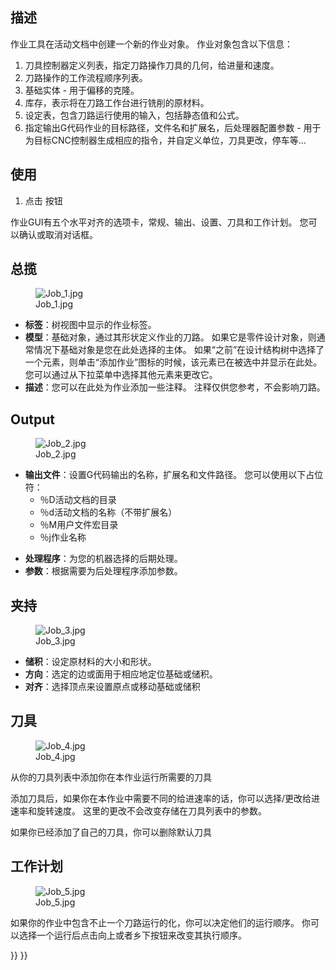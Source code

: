 <languages/>

<div class="mw-translate-fuzzy">
{{Docnav/zh
|
|[[Path_Post|Post Process]]
|[[Path_Workbench|Path]]
|IconL=
|IconC=Path-Workbench.svg
|IconR=Path_PostProcess.png
}}
</div>

<div class="mw-translate-fuzzy">
{{GuiCommand/zh
|Name=Path Job
|Name/zh=刀路作业
|Workbenches=[[Path Workbench|Path]]
|MenuLocation=Path → Job
|Shortcut={{KEY|P}} {{KEY|F}}
|SeeAlso=
}}
</div>

<span id="Description"></span>
==描述==

<div class="mw-translate-fuzzy">
作业工具在活动文档中创建一个新的作业对象。 作业对象包含以下信息：
#刀具控制器定义列表，指定刀路操作刀具的几何，给进量和速度。
#刀路操作的工作流程顺序列表。
#基础实体 - 用于偏移的克隆。
#库存，表示将在刀路工作台进行铣削的原材料。
#设定表，包含刀路运行使用的输入，包括静态值和公式。
#指定输出G代码作业的目标路径，文件名和扩展名，后处理器配置参数 - 用于为目标CNC控制器生成相应的指令，并自定义单位，刀具更改，停车等...
</div>

<span id="Usage"></span>
==使用==

<div class="mw-translate-fuzzy">
#点击 {{KEY|[[Image:Path-Job.png|16px]] [[Path Job|作业]]}} 按钮
</div>

<div class="mw-translate-fuzzy">
作业GUI有五个水平对齐的选项卡，常规、输出、设置、刀具和工作计划。 您可以确认或取消对话框。
</div>

<span id="General"></span>
==总揽==

[[File:Job_1.jpg]]

<div class="mw-translate-fuzzy">
*'''标签'''：树视图中显示的作业标签。
*'''模型'''：基础对象，通过其形状定义作业的刀路。 如果它是零件设计对象，则通常情况下基础对象是您在此处选择的主体。 如果“之前”在设计结构树中选择了一个元素，则单击“添加作业”图标的时候，该元素已在被选中并显示在此处。 您可以通过从下拉菜单中选择其他元素来更改它。
*'''描述'''：您可以在此处为作业添加一些注释。 注释仅供您参考，不会影响刀路。
</div>

== Output ==

[[File:Job_2.jpg]]

<div class="mw-translate-fuzzy">
*'''输出文件'''：设置G代码输出的名称，扩展名和文件路径。 您可以使用以下占位符：
**％D活动文档的目录
**％d活动文档的名称（不带扩展名）
**％M用户文件宏目录
**％j作业名称
</div>

<div class="mw-translate-fuzzy">
*'''处理程序'''：为您的机器选择的后期处理。
*'''参数'''：根据需要为后处理程序添加参数。
</div>

<span id="Setup"></span>
==夹持==

[[File:Job_3.jpg]]

*'''储积'''：设定原材料的大小和形状。
*'''方向'''：选定的边或面用于相应地定位基础或储积。
*'''对齐'''：选择顶点来设置原点或移动基础或储积

<span id="Tools"></span>
==刀具==

[[File:Job_4.jpg]]

<div class="mw-translate-fuzzy">
从你的刀具列表中添加你在本作业运行所需要的刀具
</div>

添加刀具后，如果你在本作业中需要不同的给进速率的话，你可以选择/更改给进速率和旋转速度。
这里的更改不会改变存储在刀具列表中的参数。 

如果你已经添加了自己的刀具，你可以删除默认刀具

<span id="Workplan"></span>
==工作计划==

[[File:Job_5.jpg]]

如果你的作业中包含不止一个刀路运行的化，你可以决定他们的运行顺序。
你可以选择一个运行后点击向上或者乡下按钮来改变其执行顺序。


<div class="mw-translate-fuzzy">
{{Docnav/zh
|
|[[Path_Post|Post Process]]
|[[Path_Workbench|Path]]
|IconL=
|IconC=Path-Workbench.svg
|IconR=Path_PostProcess.png
}}
</div>

{{CAM_Tools_navi{{#translation:}}}}
{{Userdocnavi{{#translation:}}}}
